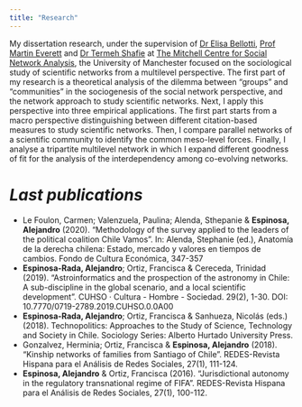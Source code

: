 ```yaml
---
title: "Research"
---
```


My dissertation research, under the supervision of [Dr Elisa Bellotti](https://www.research.manchester.ac.uk/portal/elisa.bellotti.html), [Prof Martin Everett](https://www.research.manchester.ac.uk/portal/martin.everett.html) and [Dr Termeh Shafie](https://www.research.manchester.ac.uk/portal/termeh.shafie.html) at [The Mitchell Centre for Social Network Analysis](https://www.socialsciences.manchester.ac.uk/mitchell-centre/), the University of Manchester focused on the sociological study of scientific networks from a multilevel perspective. The first part of my research is a theoretical analysis of the dilemma between "groups" and "communities" in the sociogenesis of the social network perspective, and the network approach to study scientific networks. Next, I apply this perspective into three empirical applications. The first part starts from a macro perspective distinguishing between different citation-based measures to study scientific networks. Then, I compare parallel networks of a scientific community to identify the common meso-level forces. Finally, I analyse a tripartite multilevel network in which I expand different goodness of fit for the analysis of the interdependency among co-evolving networks.

# *Last publications*

- Le Foulon, Carmen; Valenzuela, Paulina; Alenda, Sthepanie & **Espinosa, Alejandro** (2020). “Methodology of the survey applied to the leaders of the political coalition Chile Vamos”. In: Alenda, Stephanie (ed.), Anatomía de la derecha chilena: Estado, mercado y valores en tiempos de cambios. Fondo de Cultura Económica, 347-357 
- **Espinosa-Rada, Alejandro**; Ortiz, Francisca & Cereceda, Trinidad (2019). “Astroinformatics and the prospection of the astronomy in Chile: A sub-discipline in the global scenario, and a local scientific development”.  CUHSO · Cultura - Hombre - Sociedad. 29(2), 1-30. DOI: 10.7770/0719-2789.2019.CUHSO.0.0A00  
- **Espinosa-Rada, Alejandro**; Ortiz, Francisca & Sanhueza, Nicolás (eds.) (2018). Technopolitics: Approaches to the Study of Science, Technology and Society in Chile. Sociology Series: Alberto Hurtado University Press.
- Gonzalvez, Herminia; Ortiz, Francisca & **Espinosa, Alejandro** (2018). “Kinship networks of families from Santiago of Chile”. REDES-Revista Hispana para el Análisis de Redes Sociales, 27(1), 111-124. 
- **Espinosa, Alejandro** & Ortiz, Francisca (2016). “Jurisdictional autonomy in the regulatory transnational regime of FIFA”. REDES-Revista Hispana para el Análisis de Redes Sociales, 27(1), 100-112.  




